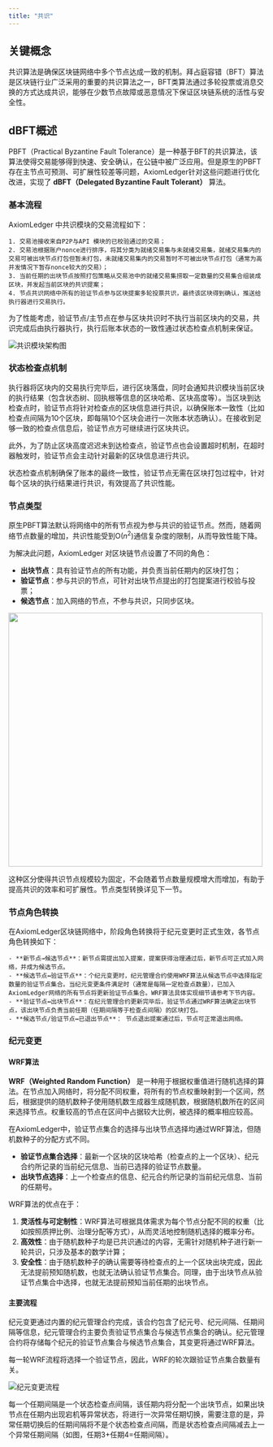```yaml
---
title: "共识"
---
```


## 关键概念

共识算法是确保区块链网络中多个节点达成一致的机制。拜占庭容错（BFT）算法是区块链行业广泛采用的重要的共识算法之一，BFT类算法通过多轮投票或消息交换的方式达成共识，能够在少数节点故障或恶意情况下保证区块链系统的活性与安全性。

## dBFT概述

PBFT（Practical Byzantine Fault Tolerance）是一种基于BFT的共识算法，该算法使得交易能够得到快速、安全确认，在公链中被广泛应用。但是原生的PBFT存在主节点可预测、可扩展性较差等问题，AxiomLedger针对这些问题进行优化改进，实现了 **dBFT（Delegated Byzantine Fault Tolerant）** 算法。

### 基本流程

AxiomLedger 中共识模块的交易流程如下：

    1. 交易池接收来自P2P与API 模块的已校验通过的交易；
    2. 交易池根据账户nonce进行排序，将其分类为就绪交易集与未就绪交易集，就绪交易集内的交易可被出块节点打包但暂未打包，未就绪交易集内的交易暂时不可被出块节点打包（通常为高并发情况下暂存nonce较大的交易）；
    3. 当前任期的出块节点按照打包策略从交易池中的就绪交易集捞取一定数量的交易集合组装成区块，并发起当前区块的共识提案；
    4. 节点共识网络中所有的验证节点参与区块提案多轮投票共识，最终该区块得到确认，推送给执行器进行交易执行。

<Warning color="yellow">
    为了性能考虑，验证节点/主节点在参与区块共识时不执行当前区块内的交易，共识完成后由执行器执行，执行后账本状态的一致性通过状态检查点机制来保证。
</Warning>

![共识模块架构图](/zh/images/system-design/consensus-architecture.png)

### 状态检查点机制

执行器将区块内的交易执行完毕后，进行区块落盘，同时会通知共识模块当前区块的执行结果（包含状态树、回执根等信息的区块哈希、区块高度等）。当区块到达检查点时，验证节点将针对检查点的区块信息进行共识，以确保账本一致性（比如检查点间隔为10个区块，即每隔10个区块会进行一次账本状态确认）。在接收到足够一致的检查点信息后，验证节点方可继续进行区块共识。

此外，为了防止区块高度迟迟未到达检查点，验证节点也会设置超时机制，在超时器触发时，验证节点会主动针对最新的区块信息进行共识。

状态检查点机制确保了账本的最终一致性，验证节点无需在区块打包过程中，针对每个区块的执行结果进行共识，有效提高了共识性能。

### 节点类型

原生PBFT算法默认将网络中的所有节点视为参与共识的验证节点。然而，随着网络节点数量的增加，共识性能受到O($n^2$)通信复杂度的限制，从而导致性能下降。

为解决此问题，AxiomLedger 对区块链节点设置了不同的角色：

- **出块节点**：具有验证节点的所有功能，并负责当前任期内的区块打包；
- **验证节点**：参与共识的节点，可针对出块节点提出的打包提案进行校验与投票；
- **候选节点**：加入网络的节点，不参与共识，只同步区块。


<img src="/zh/images/system-design/node-state-machine.png" width="500" />

这种区分使得共识节点规模较为固定，不会随着节点数量规模增大而增加，有助于提高共识的效率和可扩展性。节点类型转换详见下一节。

### 节点角色转换

在AxiomLedger区块链网络中，阶段角色转换将于纪元变更时正式生效，各节点角色转换如下：

    - **新节点→候选节点**：新节点需提出加入提案，提案获得治理通过后，新节点可正式加入网络，并成为候选节点。
    - **候选节点↔验证节点**：个纪元变更时，纪元管理合约使用WRF算法从候选节点中选择指定数量的验证节点集合。当纪元变更条件满足时（通常是每隔一定检查点数量），已加入AxiomLedger网络的所有节点将更新验证节点集合。WRF算法具体实现细节请参考下节内容。
    - **验证节点↔出块节点**：在纪元管理合约更新完毕后，验证节点通过WRF算法确定出块节点，该出块节点负责当前任期（任期间隔等于检查点间隔）的区块打包。
    - **候选节点/验证节点↔已退出节点**： 节点退出提案通过后，节点可正常退出网络。

### 纪元变更

#### WRF算法

 **WRF（Weighted Random Function）** 是一种用于根据权重值进行随机选择的算法。在节点加入网络时，将分配不同权重，将所有的节点权重映射到一个区间，然后，根据提供的随机数种子使用随机数生成器生成随机数，根据随机数所在的区间来选择节点。权重较高的节点在区间中占据较大比例，被选择的概率相应较高。

在AxiomLedger中，验证节点集合的选择与出块节点选择均通过WRF算法，但随机数种子的分配方式不同。

- **验证节点集合选择**：最新一个区块的区块哈希（检查点的上一个区块）、纪元合约所记录的当前纪元信息、当前已选择的验证节点数量。
- **出块节点选择**：上一个检查点的信息、纪元合约所记录的当前纪元信息、当前的任期号。

WRF算法的优点在于：

1. **灵活性与可定制性**：WRF算法可根据具体需求为每个节点分配不同的权重（比如按照质押比例、治理分配等方式），从而灵活地控制随机选择的概率分布。
2. **高效性**：由于随机数种子均是已共识通过的内容，无需针对随机种子进行新一轮共识，只涉及基本的数学计算；
3. **安全性**：由于随机数种子的确认需要等待检查点的上一个区块出块完成，因此无法提前预知随机数，也就无法确认验证节点集合。同理，由于出块节点从验证节点集合中选择，也就无法提前预知当前任期的出块节点。

#### 主要流程

纪元变更通过内置的纪元管理合约完成，该合约包含了纪元号、纪元间隔、任期间隔等信息，纪元管理合约主要负责验证节点集合与候选节点集合的确认。纪元管理合约将存储每个纪元的验证节点集合与候选节点集合，其变更将通过WRF算法。

<Warning>
    每一轮WRF流程将选择一个验证节点，因此，WRF的轮次跟验证节点集合数量有关。
</Warning>

![纪元变更流程](/zh/images/system-design/epoch-change.png)

每一个任期间隔是一个状态检查点间隔，该任期内将分配一个出块节点，如果出块节点在任期内出现宕机等异常状态，将进行一次异常任期切换，需要注意的是，异常任期切换后的任期间隔将不是个状态检查点间隔，而是状态检查点间隔减去上一个异常任期间隔（如图，任期3+任期4=任期间隔）。